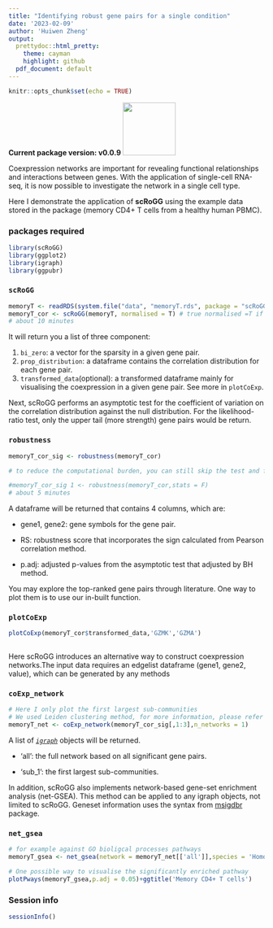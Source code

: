 ```yaml
---
title: "Identifying robust gene pairs for a single condition"
date: '2023-02-09'
author: 'Huiwen Zheng'
output:
  prettydoc::html_pretty:
    theme: cayman
    highlight: github
  pdf_document: default  
---
```


```r
knitr::opts_chunk$set(echo = TRUE)
```

**Current package version: v0.0.9** ![](images/Logo.png){width="104"}

Coexpression networks are important for revealing functional relationships and interactions between genes. With the application of single-cell RNA-seq, it is now possible to investigate the network in a single cell type.

Here I demonstrate the application of **scRoGG** using the example data stored in the package (memory CD4+ T cells from a healthy human PBMC).

### packages required 

```r
library(scRoGG)
library(ggplot2)
library(igraph)
library(ggpubr)
```

### `scRoGG`

```r
memoryT <- readRDS(system.file("data", "memoryT.rds", package = "scRoGG")) # 472 cells with 13714 genes
memoryT_cor <- scRoGG(memoryT, normalised = T) # true normalised =T if your input data is unnormalised.
# about 10 minutes
```

It will return you a list of three component:

1.  `bi_zero`: a vector for the sparsity in a given gene pair.
2.  `prop_distribution`: a dataframe contains the correlation distribution for each gene pair.
3.  `transformed_data`(optional): a transformed dataframe mainly for visualising the coexpression in a given gene pair. See more in `plotCoExp`.

Next, scRoGG performs an asymptotic test for the coefficient of variation on the correlation distribution against the null distribution. For the likelihood-ratio test, only the upper tail (more strength) gene pairs would be return.

### `robustness`

```r
memoryT_cor_sig <- robustness(memoryT_cor)

# to reduce the computational burden, you can still skip the test and focus on the top 0.1% quantile gene pairs (by set stats=F).

#memoryT_cor_sig 1 <- robustness(memoryT_cor,stats = F)
# about 5 minutes
```

A dataframe will be returned that contains 4 columns, which are:

-   gene1, gene2: gene symbols for the gene pair.

-   RS: robustness score that incorporates the sign calculated from Pearson correlation method.

-   p.adj: adjusted p-values from the asymptotic test that adjusted by BH method.

You may explore the top-ranked gene pairs through literature. One way to plot them is to use our in-built function.

### `plotCoExp`

```r
plotCoExp(memoryT_cor$transformed_data,'GZMK','GZMA') 
 
```

Here scRoGG introduces an alternative way to construct coexpression networks.The input data requires an edgelist dataframe (gene1, gene2, value), which can be generated by any methods

### `coExp_network`

```r
# Here I only plot the first largest sub-communities
# We used Leiden clustering method, for more information, please refer to our manuscript.
memoryT_net <- coExp_network(memoryT_cor_sig[,1:3],n_networks = 1)

```

A list of [*`igraph`*](https://igraph.org/) objects will be returned.

-   'all': the full network based on all significant gene pairs.

-   'sub_1': the first largest sub-communities.

In addition, scRoGG also implements network-based gene-set enrichment analysis (net-GSEA). This method can be applied to any igraph objects, not limited to scRoGG. Geneset information uses the syntax from [msigdbr](https://cran.r-project.org/web/packages/msigdbr/vignettes/msigdbr-intro.html) package.

### `net_gsea`

```r
# for example against GO bioligcal processes pathways
memoryT_gsea <- net_gsea(network = memoryT_net[['all']],species = 'Homo sapiens', category = 'C5',subcategory = 'GO:BP',minSize = 20,sign = F)

# One possible way to visualise the significantly enriched pathway 
plotPways(memoryT_gsea,p.adj = 0.05)+ggtitle('Memory CD4+ T cells')

```

### Session info

```r
sessionInfo()
```
